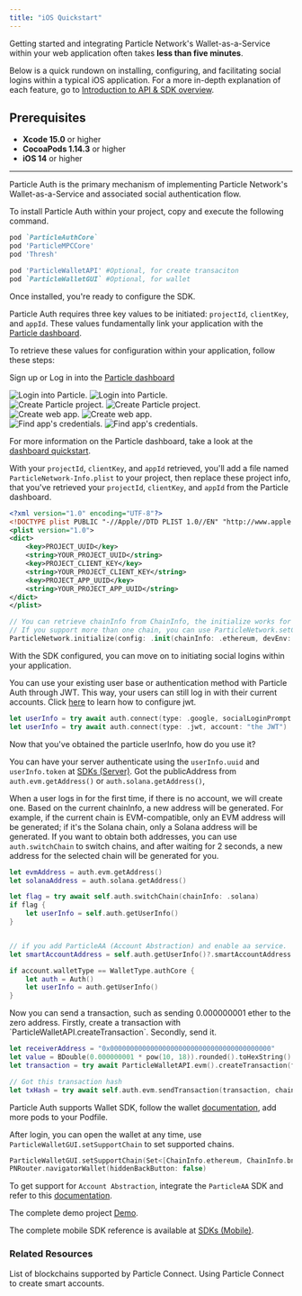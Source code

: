 ```yaml
---
title: "iOS Quickstart"
---
```


Getting started and integrating Particle Network's Wallet-as-a-Service within your web application often takes **less than five minutes**.

Below is a quick rundown on installing, configuring, and facilitating social logins within a typical iOS application. For a more in-depth explanation of each feature, go to [Introduction to API & SDK overview](/api-reference/introduction).

## Prerequisites

- **Xcode 15.0** or higher
- **CocoaPods 1.14.3** or higher
- **iOS 14** or higher

***

<Steps>

<Step title="Installing Particle Auth">

Particle Auth is the primary mechanism of implementing Particle Network's Wallet-as-a-Service and associated social authentication flow.

To install Particle Auth within your project, copy and execute the following command.

```ruby Podfile
pod `ParticleAuthCore`
pod 'ParticleMPCCore'
pod 'Thresh'

pod 'ParticleWalletAPI' #Optional, for create transaciton
pod `ParticleWalletGUI` #Optional, for wallet
```
</Step>

<Step title="Configuring Particle Auth">

Once installed, you're ready to configure the SDK.

Particle Auth requires three key values to be initiated: `projectId`, `clientKey`, and `appId`. These values fundamentally link your application with the [Particle dashboard](https://dashboard.particle.network/).

To retrieve these values for configuration within your application, follow these steps:

<AccordionGroup>
  <Accordion title="Access the Particle Dashboard">

Sign up or Log in into the [Particle dashboard](https://dashboard.particle.network/)

<div className="flex justify-center">
<img
  className="block h-64 dark:hidden"
  src="/guides/wallet-as-a-service/waas/images/login.png"
  alt="Login into Particle."
/>
<img
  className="hidden h-64 dark:block"
  src="/guides/wallet-as-a-service/waas/images/login.png"
  alt="Login into Particle."
/>
</div>
 </Accordion>
<Accordion title="Create a new project or enter an existing project">
<div className="flex justify-center">
<img
  className="block h-64 dark:hidden"
  src="/guides/wallet-as-a-service/waas/images/project.png"
  alt="Create Particle project."
/>
<img
  className="hidden h-64 dark:block"
  src="/guides/wallet-as-a-service/waas/images/project.png"
  alt="Create Particle project."
/>
</div>
</Accordion>

<Accordion title="Create a new iOS application, or skip this step if you already have one">
<div className="flex justify-center">
<img
  className="block h-64 dark:hidden"
  src="/guides/wallet-as-a-service/waas/images/web-app.png"
  alt="Create web app."
/>
<img
  className="hidden h-64 dark:block"
  src="/guides/wallet-as-a-service/waas/images/web-app.png"
  alt="Create web app."
/>
</div>
</Accordion>

<Accordion title="Retrieve the project ID (`projectId`), the client key (`clientKey`), and the application ID (`appId`)">
<div className="flex justify-center">
<img
  className="block h-64 dark:hidden"
  src="/guides/wallet-as-a-service/waas/images/credentials.png"
  alt="Find app's credentials."
/>
<img
  className="hidden h-64 dark:block"
  src="/guides/wallet-as-a-service/waas/images/credentials.png"
  alt="Find app's credentials."
/>
</div>
</Accordion>
</AccordionGroup>

For more information on the Particle dashboard, take a look at the [dashboard quickstart](/guides/dashboard).

With your `projectId`, `clientKey`, and `appId` retrieved, you'll add a file named `ParticleNetwork-Info.plist` to your project, then replace these project info, that you've retrieved your `projectId`, `clientKey`, and `appId` from the Particle dashboard.

```xml ParticleNetwork-Info.plist
<?xml version="1.0" encoding="UTF-8"?>
<!DOCTYPE plist PUBLIC "-//Apple//DTD PLIST 1.0//EN" "http://www.apple.com/DTDs/PropertyList-1.0.dtd">
<plist version="1.0">
<dict>
	<key>PROJECT_UUID</key>
	<string>YOUR_PROJECT_UUID</string>
	<key>PROJECT_CLIENT_KEY</key>
	<string>YOUR_PROJECT_CLIENT_KEY</string>
	<key>PROJECT_APP_UUID</key>
	<string>YOUR_PROJECT_APP_UUID</string>
</dict>
</plist>
```

</Step>


<Step title="Initialize SDK">

```swift
// You can retrieve chainInfo from ChainInfo, the initialize works for the first time open.
// If you support more than one chain, you can use ParticleNetwork.setChainInfo to switch.
ParticleNetwork.initialize(config: .init(chainInfo: .ethereum, devEnv: .debug))
```

</Step>

<Step title="Facilitating logins">

With the SDK configured, you can move on to initiating social logins within your application. 

<Tip>You can use your existing user base or authentication method with Particle Auth through JWT. This way, your users can still log in with their current accounts. Click [here](/guides/configuration/auth/jwt) to learn how to configure jwt. </Tip>


```swift
let userInfo = try await auth.connect(type: .google, socialLoginPrompt: .selectAccount)
let userInfo = try await auth.connect(type: .jwt, account: "the JWT")
```
</Step>

<Step title="Use account">

Now that you've obtained the particle userInfo, how do you use it? 

You can have your server authenticate using the `userInfo.uuid` and `userInfo.token` at [SDKs (Server)](/api-reference/auth/server/getuserinfo).
Got the publicAddress from `auth.evm.getAddress()` or `auth.solana.getAddress()`, 

<Tip>When a user logs in for the first time, if there is no account, we will create one. Based on the current chainInfo, a new address will be generated. For example, if the current chain is EVM-compatible, only an EVM address will be generated; if it's the Solana chain, only a Solana address will be generated. If you want to obtain both addresses, you can use `auth.switchChain` to switch chains, and after waiting for 2 seconds, a new address for the selected chain will be generated for you.</Tip>

```swift
let evmAddress = auth.evm.getAddress()
let solanaAddress = auth.solana.getAddress()

let flag = try await self.auth.switchChain(chainInfo: .solana)
if flag {
    let userInfo = self.auth.getUserInfo()
}


// if you add ParticleAA (Account Abstraction) and enable aa service.
let smartAccountAddress = self.auth.getUserInfo()?.smartAccountAddress

if account.walletType == WalletType.authCore {
    let auth = Auth()
    let userInfo = auth.getUserInfo()
}
```
</Step>

<Step title="Optional, send a transaction">
Now you can send a transaction, such as sending 0.000000001 ether to the zero address.
Firstly, create a transaction with `ParticleWalletAPI.createTransaction`.
Secondly, send it.

```swift
let receiverAddress = "0x0000000000000000000000000000000000000000"
let value = BDouble(0.000000001 * pow(10, 18)).rounded().toHexString()
let transaction = try await ParticleWalletAPI.evm().createTransaction(from: account.publicAddress, to: receiverAddress, value: value, data: "0x").value

// Got this transaction hash                
let txHash = try await self.auth.evm.sendTransaction(transaction, chainInfo: nil)
```
</Step>

<Step title="Optional, open wallet">

Particle Auth supports Wallet SDK, follow the wallet [documentation](/api-reference/wallet/mobile/ios.mdx), add more pods to your Podfile.

After login, you can open the wallet at any time, use `ParticleWalletGUI.setSupportChain` to set supported chains.

```swift
ParticleWalletGUI.setSupportChain(Set<[ChainInfo.ethereum, ChainInfo.bnbChain]>)
PNRouter.navigatorWallet(hiddenBackButton: false)
```

</Step>

</Steps>

<Tip> To get support for `Account Abstraction`, integrate the `ParticleAA` SDK and refer to this [documentation](/api-reference/aa/sdks/mobile/ios.mdx).</Tip>

<Tip>The complete demo project [Demo](https://github.com/Particle-Network/particle-mpc-core-ios).</Tip>

<Tip>The complete mobile SDK reference is available at [SDKs (Mobile)](/api-reference/auth/mobile-sdks/ios).</Tip>


### Related Resources

<CardGroup cols={2}>
  <Card title="Supported Blockchains" href="/guides/network-coverage">
    List of blockchains supported by Particle Connect.
  </Card>
  <Card title="Account Abstraction" href="/guides/wallet-as-a-service/aa/mobile-aa">
    Using Particle Connect to create smart accounts.
  </Card>
</CardGroup>
